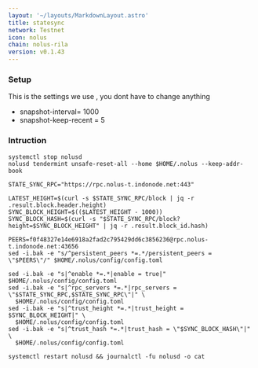 ```yaml
---
layout: '~/layouts/MarkdownLayout.astro'
title: statesync
network: Testnet
icon: nolus
chain: nolus-rila
version: v0.1.43
---
```

### Setup
This is the settings we use , you dont have to change anything

- snapshot-interval= 1000
- snapshot-keep-recent = 5

### Intruction

```
systemctl stop nolusd
nolusd tendermint unsafe-reset-all --home $HOME/.nolus --keep-addr-book

STATE_SYNC_RPC="https://rpc.nolus-t.indonode.net:443"

LATEST_HEIGHT=$(curl -s $STATE_SYNC_RPC/block | jq -r .result.block.header.height)
SYNC_BLOCK_HEIGHT=$(($LATEST_HEIGHT - 1000))
SYNC_BLOCK_HASH=$(curl -s "$STATE_SYNC_RPC/block?height=$SYNC_BLOCK_HEIGHT" | jq -r .result.block_id.hash)

PEERS=f0f48327e14e6918a2fad2c795429dd6c3856236@rpc.nolus-t.indonode.net:43656 
sed -i.bak -e "s/^persistent_peers *=.*/persistent_peers = \"$PEERS\"/" $HOME/.nolus/config/config.toml

sed -i.bak -e "s|^enable *=.*|enable = true|" $HOME/.nolus/config/config.toml
sed -i.bak -e "s|^rpc_servers *=.*|rpc_servers = \"$STATE_SYNC_RPC,$STATE_SYNC_RPC\"|" \
  $HOME/.nolus/config/config.toml
sed -i.bak -e "s|^trust_height *=.*|trust_height = $SYNC_BLOCK_HEIGHT|" \
  $HOME/.nolus/config/config.toml
sed -i.bak -e "s|^trust_hash *=.*|trust_hash = \"$SYNC_BLOCK_HASH\"|" \
  $HOME/.nolus/config/config.toml

systemctl restart nolusd && journalctl -fu nolusd -o cat
```